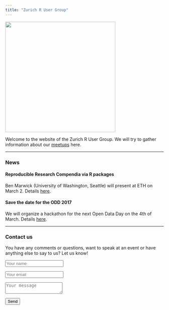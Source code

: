 ```yaml
---
title: "Zurich R User Group"
---
```


<img src="https://raw.githubusercontent.com/Zurich-R-User-Group/Zurich-R-User-Group.github.io/master/_files/plot_logo.png" width="350">

Welcome to the website of the Zurich R User Group.
We will try to gather information about our [meetups](http://www.meetup.com/Zurich-R-User-Group/) here.


----


### News

#### Reproducible Research Compendia via R packages
Ben Marwick (University of Washington, Seattle) will present at ETH on March 2.
Details [here](https://www.math.ethz.ch/sfs/news-and-events/seminar-applied-statistics.html).

#### Save the date for the ODD 2017
We will organize a hackathon for the next Open Data Day on the 4th of March.
Details [here](http://zurich-r-user-group.github.io/hackathon.html).







----

### Contact us
You have any comments or questions, want to speak at an event or have
anything else to say to us? Let us know! 

<form action="https://formspree.io/heidi.bold@gmail.com" method="POST">
<p><input type="text" name="name" placeholder="Your name"></p>
<p><input type="email" name="_replyto" placeholder="Your email"></p>   
<p><textarea name="message" placeholder="Your message"></textarea></p>
<input type="submit" value="Send">
<input type="hidden" name="_cc" value="murielburi@bluewin.ch,christoph.molnar@gmail.com" />
</form> 
